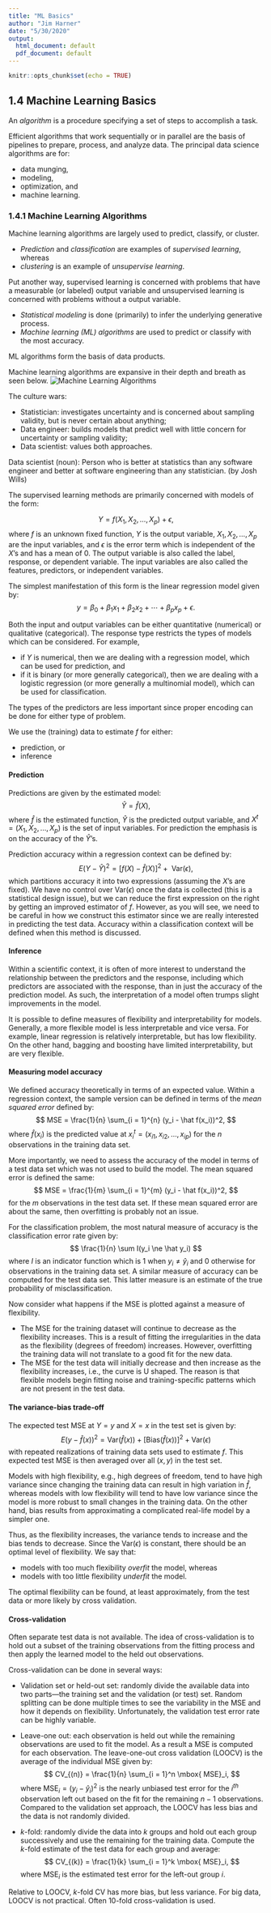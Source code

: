 ```yaml
---
title: "ML Basics"
author: "Jim Harner"
date: "5/30/2020"
output:
  html_document: default
  pdf_document: default
---
```


```r
knitr::opts_chunk$set(echo = TRUE)
```

## 1.4 Machine Learning Basics

An *algorithm* is a procedure specifying a set of steps to accomplish a task. 

Efficient algorithms that work sequentially or in parallel are the basis of pipelines to prepare, process, and analyze data. The principal data science algorithms are for:  

* data munging,
* modeling,
* optimization, and
* machine learning. 

### 1.4.1 Machine Learning Algorithms

Machine learning algorithms are largely used to predict, classify, or cluster.

* *Prediction* and *classification* are examples of *supervised learning*, whereas  
* *clustering* is an example of *unsupervise learning*.  

Put another way, supervised learning is concerned with problems that have a measurable (or labeled) output variable and unsupervised learning is concerned with problems without a output variable.

* *Statistical modeling* is done (primarily) to infer the underlying generative process.  
* *Machine learning (ML) algorithms* are used to predict or classify with the most accuracy.

ML algorithms form the basis of data products.

Machine learning algorithms are expansive in their depth and breath as seen below.
![Machine Learning Algorithms](MachineLearningAlgorithms.png)

The culture wars:

* Statistician: investigates uncertainty and is concerned about sampling validity, but is never certain about anything;  
* Data engineer: builds models that predict well with little concern for uncertainty or sampling validity;  
* Data scientist: values both approaches.  

Data scientist (noun): Person who is better at statistics than any software engineer and better at software engineering than any statistician. (by Josh Wills)

The supervised learning methods are primarily concerned with models of the form:

$$
  Y = f(X_1, X_2, \ldots, X_p) + \epsilon,
$$
where $f$ is an unknown fixed function, $Y$ is the output variable, $X_1, X_2, \ldots, X_p$ are the input variables, and $\epsilon$ is the error term which is independent of the $X$'s and has a mean of $0$. The output variable is also called the label, response, or dependent variable. The input variables are also called the features, predictors, or independent variables.

The simplest manifestation of this form is the linear regression model given by: 
$$
  y = \beta_0 + \beta_1 x_1 + \beta_2 x_2 + \cdots + \beta_p x_p + \epsilon.
$$

Both the input and output variables can be either quantitative (numerical) or qualitative (categorical). The response type restricts the types of models which can be considered. For example,  

* if $Y$ is numerical, then we are dealing with a regression model, which can be used for prediction, and  
* if it is binary (or more generally categorical), then we are dealing with a logistic regression (or more generally  a multinomial model), which can be used for classification.  

The types of the predictors are less important since proper encoding can be done for either type of problem.

We use the (training) data to estimate $f$ for either:

* prediction, or    
* inference

#### Prediction

Predictions are given by the estimated model:
$$
  \hat{Y} = \hat{f}(X),
$$
where $\hat{f}$ is the estimated function, $\hat{Y}$ is the predicted output variable, and $X^t = (X_1, X_2, \ldots, X_p)$ is the set of input variables. For prediction the emphasis is on the accuracy of the $\hat{Y}$'s.

Prediction accuracy within a regression context can be defined by:
$$
  E(Y - \hat Y)^2 = \left[ f(X) - \hat f(X) \right]^2 + \mbox{ Var}(\epsilon),
$$
which partitions accuracy it into two expressions (assuming the $X$'s are fixed). We have no control over $\mbox{ Var}(\epsilon)$ once the data is collected (this is a statistical design issue), but we can reduce the first expression on the right by getting an improved estimator of $f$. However, as you will see, we need to be careful in how we construct this estimator since we are really interested in predicting the test data. Accuracy within a classification context will be defined when this method is discussed.

#### Inference

Within a scientific context, it is often of more interest to understand the relationship between the predictors and the response, including which predictors are associated with the response, than in just the accuracy of the prediction model. As such, the interpretation of a model often trumps slight improvements in the model.

It is possible to define measures of flexibility and interpretability for models. Generally, a more flexible model is less interpretable and vice versa. For example, linear regression is relatively interpretable, but has low flexibility. On the other hand, bagging and boosting have limited interpretability, but are very flexible.

#### Measuring model accuracy

We defined accuracy theoretically in terms of an expected value. Within a regression context, the sample version can be defined in terms of the *mean squared error* defined by:  
$$
  MSE = \frac{1}{n} \sum_{i = 1}^{n} (y_i - \hat f(x_i))^2,
$$
where $\hat f(x_i)$ is the predicted value at $x_i^t = (x_{i1}, x_{i2}, \ldots, x_{ip})$ for the $n$ observations in the training data set.

More importantly, we need to assess the accuracy of the model in terms of a test data set which was not used to build the model. The mean squared error is defined the same:
$$
  MSE = \frac{1}{m} \sum_{i = 1}^{m} (y_i - \hat f(x_i))^2,
$$
for the $m$ observations in the test data set. If these mean squared error are about the same, then overfitting is probably not an issue.

For the classification problem, the most natural measure of accuracy is the classification error rate given by:
$$
  \frac{1}{n} \sum I(y_i \ne \hat y_i)
$$
where $I$ is an indicator function which is 1 when $y_i \ne \hat y_i$ and 0 otherwise for observations in the training data set. A similar measure of accuracy can be computed for the test data set. This latter measure is an estimate of the true probability of misclassification.

Now consider what happens if the MSE is plotted against a measure of flexibility.  

* The MSE for the training dataset will continue to decrease as the flexibility increases. This is a result of fitting the irregularities in the data as the flexibility (degrees of freedom) increases. However, overfitting the training data will not translate to a good fit for the new data.   
* The MSE for the test data will initially decrease and then increase as the flexibility increases, i.e., the curve is U shaped. The reason is that flexible models begin fitting noise and training-specific patterns which are not present in the test data.  

#### The variance-bias trade-off

The expected test MSE at $Y = y$ and $X = x$ in the test set is given by:
$$
  E(y - \hat{f}(x))^2 = \mbox{Var}(\hat{f}(x)) + \left[\mbox{Bias}(\hat f(x))\right]^2 + \mbox{Var}(\epsilon)
$$
with repeated realizations of training data sets used to estimate $f$. This expected test MSE is then averaged over all $(x,\, y)$ in the test set.

Models with high flexibility, e.g., high degrees of freedom, tend to have high variance since changing the training data can result in high variation in $\hat f$, whereas models with low flexibility will tend to have low variance since the model is more robust to small changes in the training data. On the other hand, bias results from approximating a complicated real-life model by a simpler one.

Thus, as the flexibility increases, the variance tends to increase and the bias tends to decrease. Since the $\mbox{Var}(\epsilon)$ is constant, there should be an optimal level of flexibility. We say that:  

* models with too much flexibility *overfit* the model, whereas  
* models with too little flexibility *underfit* the model.  

The optimal flexibility can be found, at least approximately, from the test data or more likely by cross validation.

#### Cross-validation

Often separate test data is not available. The idea of cross-validation is to hold out a subset of the training observations from the fitting process and then apply the learned model to the held out observations.

Cross-validation can be done in several ways:  

* Validation set or held-out set: randomly divide the available data into two parts---the training set and the validation (or test) set. Random splitting can be done multiple times to see the variability in the MSE and how it depends on flexibility. Unfortunately, the validation test error rate can be highly variable.  

* Leave-one out: each observation is held out while the remaining observations are used to fit the model. As a result a MSE is computed for each observation. The leave-one-out cross validation (LOOCV) is the average of the individual MSE given by:
$$
  CV_{(n)} = \frac{1}{n} \sum_{i = 1}^n \mbox{ MSE}_i,
$$
where $\mbox{ MSE}_i = (y_i - \hat y_i)^2$ is the nearly unbiased test error for the $i^{th}$ observation left out based on the fit for the remaining $n - 1$ observations. Compared to the validation set approach, the LOOCV has less bias and the data is not randomly divided.

* $k$-fold: randomly divide the data into $k$ groups and hold out each group successively and use the remaining for the training data. Compute the $k$-fold estimate of the test data for each group and average:
$$
  CV_{(k)} = \frac{1}{k} \sum_{i = 1}^k \mbox{ MSE}_i,
$$
where MSE$_i$ is the estimated test error for the left-out group $i$.

Relative to LOOCV, $k$-fold CV has more bias, but less variance. For big data, LOOCV is not practical. Often 10-fold cross-validation is used.
